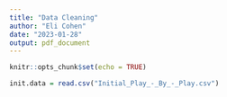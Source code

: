 ```yaml
---
title: "Data Cleaning"
author: "Eli Cohen"
date: "2023-01-28"
output: pdf_document
---
```


```r
knitr::opts_chunk$set(echo = TRUE)
```

```r
init.data = read.csv("Initial_Play_-_By_-_Play.csv")
```

